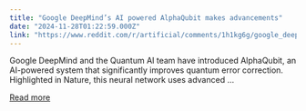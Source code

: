 ```yaml
---
title: "Google DeepMind’s AI powered AlphaQubit makes advancements"
date: "2024-11-28T01:22:59.000Z"
link: "https://www.reddit.com/r/artificial/comments/1h1kg6g/google_deepminds_ai_powered_alphaqubit_makes/"
---
```


Google DeepMind and the Quantum AI team have introduced AlphaQubit, an AI-powered system that significantly improves quantum error correction. Highlighted in Nature, this neural network uses advanced ...

[Read more](https://www.reddit.com/r/artificial/comments/1h1kg6g/google_deepminds_ai_powered_alphaqubit_makes/)
